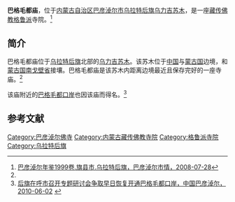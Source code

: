 {{Infobox Tibetan Buddhist monastery
|name =巴格毛都庙
|image = 
|image size = 250px
|alt = 
|caption = 
|t=
|w=
|to = 
|ipa={{IPA|}}
|z=
|thdl=
|e=
|tc=巴格毛都廟
|s=巴格毛都庙
|p=
|m=
|k=
|pushpin_map = 
|latd =  | latm =  | lats =  | latNS = 
|longd=  | longm= | longs =| longEW = 
|iso_region = 
|map_caption = 
|mapsize = 
|location_country = 中国
|location = {{CHN}}[[内蒙古自治区|内蒙古自治区]][[巴彦淖尔市|巴彦淖尔市]][[乌拉特后旗|乌拉特后旗]][[乌力吉苏木|乌力吉苏木]]
|coordinates_display =
|founded_by = 
|date_founded =
|date_renovated =
|sect = [[格鲁派|格鲁派]]
|mather =
|children =
|dedicated_to = 
|tulku =
|head_lama = 
|head_mgh =
|no._of_monks = 
|architecture = 
|festivals =
|footnotes = 
}}

'''巴格毛都庙'''，位于[[内蒙古自治区|内蒙古自治区]][[巴彦淖尔市|巴彦淖尔市]][[乌拉特后旗|乌拉特后旗]][[乌力吉苏木|乌力吉苏木]]，是一座[[藏传佛教|藏传佛教]][[格鲁派|格鲁派]]寺院。<ref name=byne>[http://dzb.bynr.gov.cn/readnews.ASP?newsid=4306 巴彦淖尔年鉴1999卷.旗县市.乌拉特后旗，巴彦淖尔市情，2008-07-28]{{dead link|date=2017年12月 |bot=InternetArchiveBot |fix-attempted=yes }}</ref>

==简介==
巴格毛都庙位于[[乌拉特后旗|乌拉特后旗]]北部的[[乌力吉苏木|乌力吉苏木]]。该苏木位于[[中国|中国]]与[[蒙古国|蒙古国]]边境，和[[蒙古国|蒙古国]][[南戈壁省|南戈壁省]]接壤。巴格毛都庙是该苏木内距离边境最近且保存完好的一座寺庙。<ref name=byne/>

该庙附近的[[巴格毛都口岸|巴格毛都口岸]]也因该庙而得名。<ref>[http://www.nmg.xinhuanet.com/nmgwq/2010-06/02/content_19961405.htm 后旗在呼市召开专题研讨会争取早日恢复开通巴格毛都口岸，中国巴彦淖尔，2010-06-02] {{webarchive|url=https://web.archive.org/web/20160304120940/http://www.nmg.xinhuanet.com/nmgwq/2010-06/02/content_19961405.htm |date=2016-03-04 }}</ref>

==参考文献==
{{reflist}}

[[Category:巴彦淖尔佛寺|Category:巴彦淖尔佛寺]]
[[Category:内蒙古藏传佛教寺院|Category:内蒙古藏传佛教寺院]]
[[Category:格鲁派寺院|Category:格鲁派寺院]]
[[Category:乌拉特后旗|Category:乌拉特后旗]]
